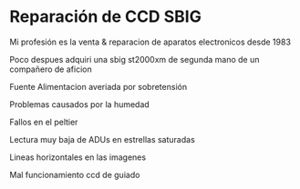 # Reparación de CCD SBIG

<Imagen src="/imagenes/msaico-1.jpg" />

Mi profesión es la venta & reparacion de aparatos electronicos desde 1983

<Imagen src="/imagenes/cb245.jpg" />

Poco despues adquiri una sbig st2000xm de segunda mano de un compañero de aficion
<Imagen src="/imagenes/20201002_104339.jpg" />

Fuente Alimentacion averiada por sobretensión
<Imagen src="/imagenes/20200522_184920.jpg?w=978" />

Problemas causados por la humedad
<Imagen src="/imagenes/20200603_110317.jpg" />

Fallos en el peltier
<Imagen src="/imagenes/cuentas.jpg?w=1024" />

Lectura muy baja de ADUs en estrellas saturadas
<Imagen src="/imagenes/img-20200425-wa0014.jpg" />

Lineas horizontales en las imagenes
<Imagen src="/imagenes/guiado.jpg" />

Mal funcionamiento ccd de guiado

<Comentarios
  title="Reparación de CCD SBIG"
  identifier="reparacion-ccd"
/>